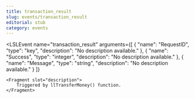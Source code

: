 ```yaml
---
title: transaction_result
slug: events/transaction_result
editorial: stub
category: events
---
```


<LSLEvent
	name="transaction_result"
	arguments={[
	{
		"name": "RequestID",
		"type": "key",
		"description": "No description available."
	},
	{
		"name": "Success",
		"type": "integer",
		"description": "No description available."
	},
	{
		"name": "Message",
		"type": "string",
		"description": "No description available."
	}
]}
>
	<Fragment slot="description">
		Triggered by llTransferMoney() function.
	</Fragment>
</LSLEvent>
